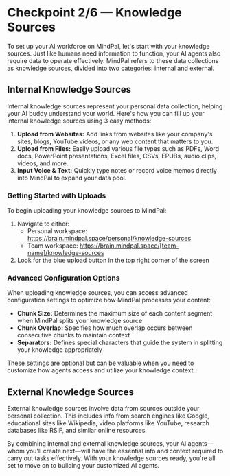 # Checkpoint 2/6 — Knowledge Sources

To set up your AI workforce on MindPal, let's start with your knowledge sources. Just like humans need information to function, your AI agents also require data to operate effectively. MindPal refers to these data collections as knowledge sources, divided into two categories: internal and external.

## Internal Knowledge Sources

Internal knowledge sources represent your personal data collection, helping your AI buddy understand your world. Here's how you can fill up your internal knowledge sources using 3 easy methods:

1. **Upload from Websites:** Add links from websites like your company's sites, blogs, YouTube videos, or any web content that matters to you.
2. **Upload from Files:** Easily upload various file types such as PDFs, Word docs, PowerPoint presentations, Excel files, CSVs, EPUBs, audio clips, videos, and more.
3. **Input Voice & Text:** Quickly type notes or record voice memos directly into MindPal to expand your data pool.

### Getting Started with Uploads

To begin uploading your knowledge sources to MindPal:
1. Navigate to either:
   - Personal workspace: https://brain.mindpal.space/personal/knowledge-sources
   - Team workspace: https://brain.mindpal.space/[team-name]/knowledge-sources
2. Look for the blue upload button in the top right corner of the screen

### Advanced Configuration Options

When uploading knowledge sources, you can access advanced configuration settings to optimize how MindPal processes your content:

- **Chunk Size:** Determines the maximum size of each content segment when MindPal splits your knowledge source
- **Chunk Overlap:** Specifies how much overlap occurs between consecutive chunks to maintain context
- **Separators:** Defines special characters that guide the system in splitting your knowledge appropriately

These settings are optional but can be valuable when you need to customize how agents access and utilize your knowledge context.

## External Knowledge Sources

External knowledge sources involve data from sources outside your personal collection. This includes info from search engines like Google, educational sites like Wikipedia, video platforms like YouTube, research databases like RSIF, and similar online resources.

By combining internal and external knowledge sources, your AI agents—whom you'll create next—will have the essential info and context required to carry out tasks effectively. With your knowledge sources ready, you're all set to move on to building your customized AI agents.


<PageFooter />
